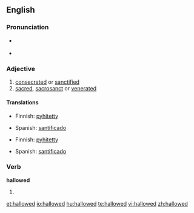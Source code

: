 ==English==

===Pronunciation===
*{{a|US}} {{IPA|/ˈhæloʊd/}}
*{{a|RP}} {{IPA|/'hælowɛd/}}

===Adjective===
{{en-adj}}

# [[consecrated]] or [[sanctified]]
# [[sacred]], [[sacrosanct]] or [[venerated]]

====Translations====
{{trans-top|consecrated or sanctified}}
*Finnish: [[pyhitetty]]
{{trans-mid}}
*Spanish: [[santificado]]
{{trans-bottom}}

{{trans-top|sacred, sacrosanct or venerated}}
*Finnish: [[pyhitetty]]
{{trans-mid}}
*Spanish: [[santificado]]
{{trans-bottom}}

===Verb===
'''hallowed'''

# {{past of|hallow}}

[[et:hallowed]]
[[io:hallowed]]
[[hu:hallowed]]
[[te:hallowed]]
[[vi:hallowed]]
[[zh:hallowed]]